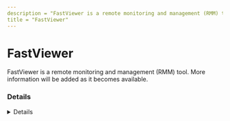 ```yaml
---
description = "FastViewer is a remote monitoring and management (RMM) tool. More information will be added as it becomes available."
title = "FastViewer"
---
```




# FastViewer

FastViewer is a remote monitoring and management (RMM) tool. More information will be added as it becomes available.

### Details
<Details author={""}
         category={""}
         created={""}
         website={""}
         lastModified={"2/7/2024"}
         privileges={""}
         free={ false }
         verification={ false }
/>

#### Installation Paths
<Card code={ ["fastclient.exe", "fastmaster.exe", "FastViewer.exe"] }/>





### Forensic Artifacts




#### Network Artifacts
<EuiSpacer size="xl"/>
<NetworkArtifactsTable data={ [{"Description": "Known remote domains", "Domains": ["*.fastviewer.com", "fastviewer.com"], "Ports": []}] }/>




### Detections
- Detects potential network activity of FastViewer RMM tool
  - [Sigma Rule](https://github.com/magicsword-io/LOLRMM/blob/main/detections/sigma/fastviewer_network_sigma.yml)
- Detects potential processes activity of FastViewer RMM tool
  - [Sigma Rule](https://github.com/magicsword-io/LOLRMM/blob/main/detections/sigma/fastviewer_processes_sigma.yml)

### References
- [https://fastviewer.com/demo/EN_FastViewer_Server%20Installation%20Configuration.pdf](https://fastviewer.com/demo/EN_FastViewer_Server%20Installation%20Configuration.pdf)

